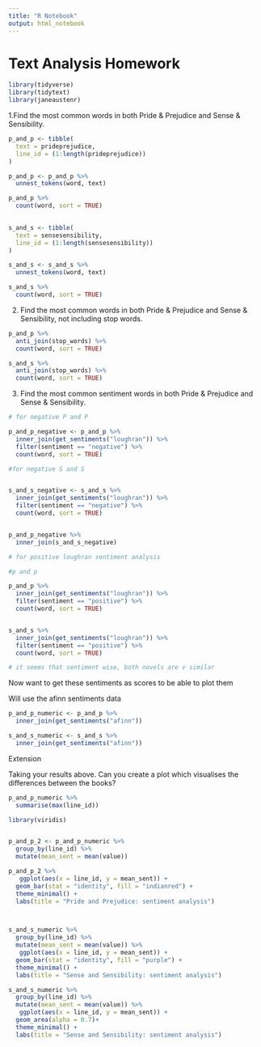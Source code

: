 ```yaml
---
title: "R Notebook"
output: html_notebook
---
```


# Text Analysis Homework

```r
library(tidyverse)
library(tidytext)
library(janeaustenr)
```

1.Find the most common words in both Pride & Prejudice and Sense & Sensibility.
```r

p_and_p <- tibble(
  text = prideprejudice, 
  line_id = (1:length(prideprejudice))
)

p_and_p <- p_and_p %>%
  unnest_tokens(word, text) 

p_and_p %>%
  count(word, sort = TRUE)
  

s_and_s <- tibble(
  text = sensesensibility, 
  line_id = (1:length(sensesensibility))
) 

s_and_s <- s_and_s %>%
  unnest_tokens(word, text) 

s_and_s %>%
  count(word, sort = TRUE)

```



2. Find the most common words in both Pride & Prejudice and Sense & Sensibility, not including stop words.

```r
p_and_p %>%
  anti_join(stop_words) %>%
  count(word, sort = TRUE)
```

```r
s_and_s %>%
  anti_join(stop_words) %>%
  count(word, sort = TRUE)
```


3. Find the most common sentiment words in both Pride & Prejudice and Sense & Sensibility.

```r

# for negative P and P 

p_and_p_negative <- p_and_p %>%
  inner_join(get_sentiments("loughran")) %>%
  filter(sentiment == "negative") %>%
  count(word, sort = TRUE)

#for negative S and S 


s_and_s_negative <- s_and_s %>%
  inner_join(get_sentiments("loughran")) %>%
  filter(sentiment == "negative") %>%
  count(word, sort = TRUE)


p_and_p_negative %>%
  inner_join(s_and_s_negative) 

```



```r
# for positive loughran sentiment analysis 

#p and p 

p_and_p %>%
  inner_join(get_sentiments("loughran")) %>%
  filter(sentiment == "positive") %>%
  count(word, sort = TRUE)


s_and_s %>%
  inner_join(get_sentiments("loughran")) %>%
  filter(sentiment == "positive") %>%
  count(word, sort = TRUE)

# it seems that sentiment wise, both novels are v similar 


```


Now want to get these sentiments as scores to be able to plot them 

Will use the afinn sentiments data 

```r
p_and_p_numeric <- p_and_p %>%
  inner_join(get_sentiments("afinn"))

s_and_s_numeric <- s_and_s %>%
  inner_join(get_sentiments("afinn"))
```




Extension 

Taking your results above. Can you create a plot which visualises the differences between the books?

```r
p_and_p_numeric %>%
  summarise(max(line_id))

library(viridis)
```






```r

```

```r

p_and_p_2 <- p_and_p_numeric %>%
  group_by(line_id) %>%
  mutate(mean_sent = mean(value))

p_and_p_2 %>%
   ggplot(aes(x = line_id, y = mean_sent)) + 
  geom_bar(stat = "identity", fill = "indianred") + 
  theme_minimal() + 
  labs(title = "Pride and Prejudice: sentiment analysis")



s_and_s_numeric %>%
  group_by(line_id) %>%
  mutate(mean_sent = mean(value)) %>%
   ggplot(aes(x = line_id, y = mean_sent)) + 
  geom_bar(stat = "identity", fill = "purple") + 
  theme_minimal() + 
  labs(title = "Sense and Sensibility: sentiment analysis")
```



```r
s_and_s_numeric %>%
  group_by(line_id) %>%
  mutate(mean_sent = mean(value)) %>%
   ggplot(aes(x = line_id, y = mean_sent)) + 
  geom_area(alpha = 0.7)+ 
  theme_minimal() + 
  labs(title = "Sense and Sensibility: sentiment analysis")
```











